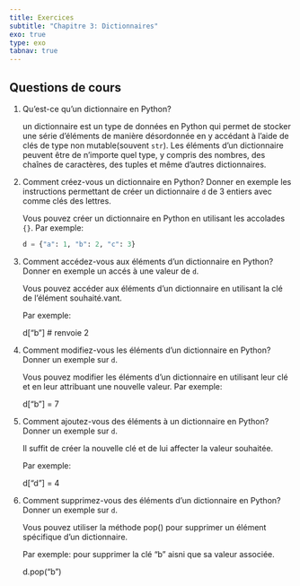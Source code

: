 ```yaml
---
title: Exercices
subtitle: "Chapitre 3: Dictionnaires"
exo: true
type: exo
tabnav: true
---
```

## Questions de cours

1. Qu'est-ce qu'un dictionnaire en Python?

   ::: correction

   un dictionnaire est un type de données en Python qui permet de stocker une série d'éléments de
   manière désordonnée en y accédant à l'aide de clés de type non mutable(souvent `str`). Les
   éléments d'un dictionnaire peuvent être de n'importe quel type, y compris des nombres, des
   chaînes de caractères, des tuples et même d'autres dictionnaires.

   :::

2. Comment créez-vous un dictionnaire en Python? Donner en exemple les instructions permettant de créer
   un dictionnaire `d` de 3 entiers avec comme clés des lettres.
   
   ::: correction

   Vous pouvez créer un dictionnaire en Python en utilisant les accolades `{}`. Par exemple:
   
   ```python
   d = {"a": 1, "b": 2, "c": 3}
   ```

   :::

3. Comment accédez-vous aux éléments d'un dictionnaire en Python? Donner en exemple un accés à une
   valeur de `d`.
   

   ::: correction

   Vous pouvez accéder aux éléments d'un dictionnaire en utilisant la clé de l'élément souhaité.vant.
   
   Par exemple:
   
   d["b"] # renvoie 2

   :::

4. Comment modifiez-vous les éléments d'un dictionnaire en Python? Donner un exemple sur `d`.
   

   ::: correction

   Vous pouvez modifier les éléments d'un dictionnaire en utilisant leur clé et en leur attribuant une
   nouvelle valeur. Par exemple:

   d["b"] = 7

   :::

5. Comment ajoutez-vous des éléments à un dictionnaire en Python? Donner un exemple sur `d`.

   ::: correction

   Il suffit de créer la nouvelle clé et de lui affecter la valeur souhaitée.
   
   Par exemple:

   d["d"] = 4
   
   :::

6. Comment supprimez-vous des éléments d'un dictionnaire en Python? Donner un exemple sur `d`.

   ::: correction

   Vous pouvez utiliser la méthode pop() pour supprimer un élément spécifique d'un dictionnaire.
   
   Par exemple: pour supprimer la clé "b" aisni que sa valeur associée.
   
   d.pop("b")

   :::

